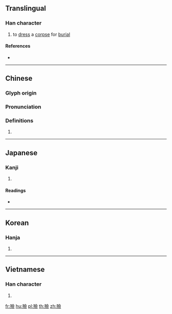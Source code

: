 {{also|殓}}
==Translingual==

===Han character===
{{Han char|rn=78|rad=歹|as=13|sn=17|four=18286|canj=MNOMO|ids=⿰歹僉}}

# to [[dress]] a [[corpse]] for [[burial]]

====References====
* {{Han ref|kx=0583.380|dkj=16590|dj=0976.240|hdz=21395.110|uh=6BAE|ud=27566|bh=C0D4|bd=49364}}

----

==Chinese==
{{zh-forms|s=殓}}

===Glyph origin===
{{Han etym}}

===Pronunciation===
{{zh-pron
|m=liàn
|c=lim6
|mc=y
|oc=y
|ma=
|cat=v
}}

===Definitions===
{{zh-hanzi}}

# {{rfdef|lang=zh}}

----

==Japanese==

===Kanji===
{{ja-kanji|grade=|rs=歹13}}

# {{defn|lang=ja|sort=歹13}}

====Readings====
* {{ja-readings|on=[[れん]] (ren)|kun=[[おさめる]] (osameru)}}

----

==Korean==

===Hanja===
{{ko-hanja|hangeul=[[렴]], [[염]]|eumhun=|rv=ryeom, yeom|mr=ryŏm, yŏm|y=lyem, yem}}

# {{defn|lang=ko|sort=歹13}}

----

==Vietnamese==

===Han character===
{{vi-hantu|[[liệm]], [[liễm]], [[lịm]]|rs=歹13}}

# {{defn|lang=vi|sort=歹13}}

[[fr:殮]]
[[hu:殮]]
[[pl:殮]]
[[th:殮]]
[[zh:殮]]